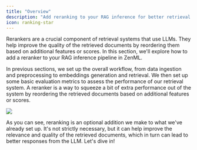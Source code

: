 ```yaml
---
title: "Overview"
description: "Add reranking to your RAG inference for better retrieval performance."
icon: ranking-star
---
```


Rerankers are a crucial component of retrieval systems that use LLMs. They help improve the quality of the retrieved documents by reordering them based on additional features or scores. In this section, we'll explore how to add a reranker to your RAG inference pipeline in ZenML.

In previous sections, we set up the overall workflow, from data ingestion and preprocessing to embeddings generation and retrieval. We then set up some basic evaluation metrics to assess the performance of our retrieval system. A reranker is a way to squeeze a bit of extra performance out of the system by reordering the retrieved documents based on additional features or scores.
<Frame >
  <img src="/images/user-guide/re-rank.avif"/>
</Frame>

As you can see, reranking is an optional addition we make to what we've already set up. It's not strictly necessary, but it can help improve the relevance and quality of the retrieved documents, which in turn can lead to better responses from the LLM. Let's dive in!
